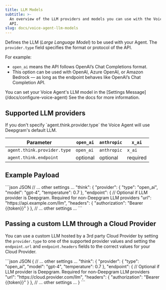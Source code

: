 ```yaml
---
title: LLM Models
subtitle: >-
  An overview of the LLM providers and models you can use with the Voice Agent
  API.
slug: docs/voice-agent-llm-models
---
```


Defines the LLM (*Large Language Model*) to be used with your Agent. The `provider.type` field specifies the format or protocol of the API.

For example:

- `open_ai` means the API follows OpenAI’s Chat Completions format.
- This option can be used with OpenAI, Azure OpenAI, or Amazon Bedrock — as long as the endpoint behaves like OpenAI’s Chat Completion API.


<Info>
  You can set your Voice Agent's LLM model in the [Settings Message](/docs/configure-voice-agent) See the docs for more information.
</Info>

## Supported LLM providers

<Info>
   If you don't specify `agent.think.provider.type` the Voice Agent will use Deepgram's default LLM.
</Info>


| Parameter                      | `open_ai` | `anthropic` | `x_ai`   |
| ------------------------------ | --------- | ----------- | -------- |
| `agent.think.provider.type`    | `open_ai` | `anthropic` | `x_ai`   |
| `agent.think.endpoint`         | optional  | optional    | required |


## Example Payload

<CodeGroup>
  ```json JSON
  // ... other settings ...
   "think": {
        "provider": {
          "type": "open_ai",
          "model": "gpt-4",
          "temperature": 0.7
        },
        "endpoint": { // Optional if LLM provider is Deepgram. Required for non-Deepgram LLM providers
          "url": "https://api.example.com/llm",
          "headers": {
            "authorization": "Bearer {{token}}"
          }
        },
  // ... other settings ...
  ```
</CodeGroup>

## Passing a custom LLM through a Cloud Provider

You can use a custom LLM hosted by a 3rd party Cloud Provider by setting the `provider.type` to one of the supported provider values and setting the `endpoint.url` and `endpoint.headers` fields to the correct values for your Cloud Provider.

<CodeGroup>
  ```json JSON
  {
    // ... other settings ...
  "think": {
        "provider": {
          "type": "open_ai",
          "model": "gpt-4",
          "temperature": 0.7
        },
        "endpoint": { // Optional if LLM provider is Deepgram. Required for non-Deepgram LLM providers
          "url": "https://cloud.provider.com/llm",
          "headers": {
            "authorization": "Bearer {{token}}"
          }
        },
    // ... other settings ...
  }
  ```
</CodeGroup>
